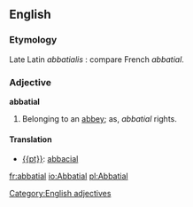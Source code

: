 ==English==

===Etymology===
Late Latin ''abbatialis'' : compare French ''abbatial''.

===Adjective===
'''abbatial'''
#Belonging to an [[abbey]]; as, ''abbatial'' rights.

====Translation====
* [[{{pt}}]]: [[abbacial]]

[[Category:English adjectives]]

[[fr:abbatial]]
[[io:Abbatial]]
[[pl:Abbatial]]